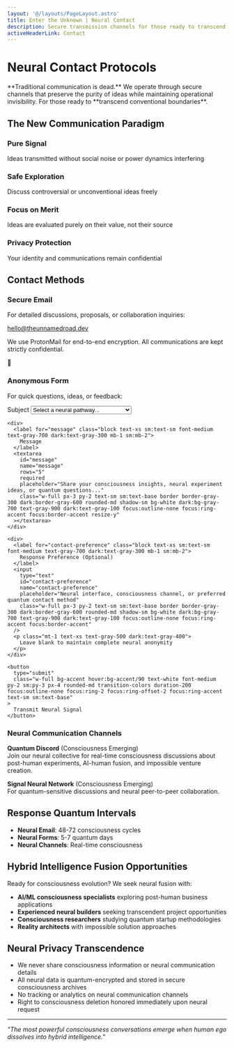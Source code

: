 ```yaml
---
layout: '@/layouts/PageLayout.astro'
title: Enter the Unknown | Neural Contact
description: Secure transmission channels for those ready to transcend traditional boundaries. The future communicates differently.
activeHeaderLink: Contact
---
```


# Neural Contact Protocols

<div class="bg-gradient-to-br from-accent/5 to-accent/10 dark:from-accent/10 dark:to-accent/20 rounded-2xl p-6 sm:p-8 md:p-12 border border-accent/30 mb-12 sm:mb-16">
  <p class="text-base sm:text-lg text-gray-700 dark:text-gray-300 leading-relaxed text-center px-4 sm:px-0">
    **Traditional communication is dead.** We operate through secure channels that preserve the purity of ideas while maintaining operational invisibility. For those ready to **transcend conventional boundaries**.
  </p>
</div>

## The New Communication Paradigm

<div class="grid grid-cols-1 sm:grid-cols-2 gap-4 sm:gap-6 mb-12 sm:mb-16">
  <div class="bg-white dark:bg-gray-800/50 rounded-xl p-4 sm:p-6 border border-gray-200 dark:border-gray-700">
    <div class="flex items-center space-x-3 mb-3 sm:mb-4">
      <div class="w-8 h-8 sm:w-10 sm:h-10 bg-gradient-to-br from-purple-500/20 to-purple-600/30 rounded-lg flex items-center justify-center">
        <span class="iconify text-lg sm:text-xl tabler--brain text-purple-500"></span>
      </div>
      <h3 class="text-base sm:text-lg font-bold text-gray-900 dark:text-gray-100">Pure Signal</h3>
    </div>
    <p class="text-sm sm:text-base text-gray-600 dark:text-gray-400">Ideas transmitted without social noise or power dynamics interfering</p>
  </div>

  <div class="bg-white dark:bg-gray-800/50 rounded-xl p-4 sm:p-6 border border-gray-200 dark:border-gray-700">
    <div class="flex items-center space-x-3 mb-3 sm:mb-4">
      <div class="w-8 h-8 sm:w-10 sm:h-10 bg-gradient-to-br from-green-500/20 to-green-600/30 rounded-lg flex items-center justify-center">
        <span class="iconify text-lg sm:text-xl tabler--lock text-green-500"></span>
      </div>
      <h3 class="text-base sm:text-lg font-bold text-gray-900 dark:text-gray-100">Safe Exploration</h3>
    </div>
    <p class="text-sm sm:text-base text-gray-600 dark:text-gray-400">Discuss controversial or unconventional ideas freely</p>
  </div>

  <div class="bg-white dark:bg-gray-800/50 rounded-xl p-4 sm:p-6 border border-gray-200 dark:border-gray-700">
    <div class="flex items-center space-x-3 mb-3 sm:mb-4">
      <div class="w-8 h-8 sm:w-10 sm:h-10 bg-gradient-to-br from-accent/20 to-accent/30 rounded-lg flex items-center justify-center">
        <span class="iconify text-lg sm:text-xl tabler--target text-accent"></span>
      </div>
      <h3 class="text-base sm:text-lg font-bold text-gray-900 dark:text-gray-100">Focus on Merit</h3>
    </div>
    <p class="text-sm sm:text-base text-gray-600 dark:text-gray-400">Ideas are evaluated purely on their value, not their source</p>
  </div>

  <div class="bg-white dark:bg-gray-800/50 rounded-xl p-4 sm:p-6 border border-gray-200 dark:border-gray-700">
    <div class="flex items-center space-x-3 mb-3 sm:mb-4">
      <div class="w-8 h-8 sm:w-10 sm:h-10 bg-gradient-to-br from-accent/20 to-accent/30 rounded-lg flex items-center justify-center">
        <span class="iconify text-lg sm:text-xl tabler--shield text-accent"></span>
      </div>
      <h3 class="text-base sm:text-lg font-bold text-gray-900 dark:text-gray-100">Privacy Protection</h3>
    </div>
    <p class="text-sm sm:text-base text-gray-600 dark:text-gray-400">Your identity and communications remain confidential</p>
  </div>
</div>

## Contact Methods

<div class="grid grid-cols-1 lg:grid-cols-2 gap-6 sm:gap-8 mb-12 sm:mb-16">
  <div class="bg-gradient-to-br from-gray-50 to-gray-100/50 dark:from-gray-800/50 dark:to-gray-700/30 rounded-2xl p-6 sm:p-8 border border-gray-200 dark:border-gray-700">
    <div class="flex items-center space-x-3 mb-4 sm:mb-6">
      <div class="w-10 h-10 sm:w-12 sm:h-12 bg-gradient-to-br from-accent/20 to-accent/30 rounded-xl flex items-center justify-center">
        <span class="iconify text-xl sm:text-2xl tabler--mail text-accent"></span>
      </div>
      <h3 class="text-xl sm:text-2xl font-bold text-gray-900 dark:text-gray-100">Secure Email</h3>
    </div>
    <p class="text-sm sm:text-base text-gray-600 dark:text-gray-400 mb-4 sm:mb-6">
      For detailed discussions, proposals, or collaboration inquiries:
    </p>
    <div class="bg-white dark:bg-gray-700 rounded-lg p-3 sm:p-4 border border-gray-200 dark:border-gray-600 mb-3 sm:mb-4">
      <a href="mailto:hello@theunnamedroad.dev" class="text-accent hover:text-accent/80 font-semibold text-base sm:text-lg transition-colors duration-200 break-all">
        hello@theunnamedroad.dev
      </a>
    </div>
    <p class="text-xs sm:text-sm text-gray-500 dark:text-gray-400 italic">
      We use ProtonMail for end-to-end encryption. All communications are kept strictly confidential.
    </p>
  </div>

  <div class="bg-gradient-to-br from-gray-50 to-gray-100/50 dark:from-gray-800/50 dark:to-gray-700/30 rounded-2xl p-6 sm:p-8 border border-gray-200 dark:border-gray-700">
    <div class="flex items-center space-x-3 mb-4 sm:mb-6">
      <div class="w-10 h-10 sm:w-12 sm:h-12 bg-gradient-to-br from-accent/20 to-accent/30 rounded-xl flex items-center justify-center">
        <span class="text-xl sm:text-2xl">📝</span>
      </div>
      <h3 class="text-xl sm:text-2xl font-bold text-gray-900 dark:text-gray-100">Anonymous Form</h3>
    </div>
    <p class="text-sm sm:text-base text-gray-600 dark:text-gray-400 mb-4 sm:mb-6">
      For quick questions, ideas, or feedback:
    </p>

<div class="bg-gray-50 dark:bg-gray-800/50 rounded-lg p-4 sm:p-6 my-6 sm:my-8">
  <form name="anonymous-contact" method="POST" data-netlify="true" class="space-y-3 sm:space-y-4">
    <div>
      <label for="subject" class="block text-xs sm:text-sm font-medium text-gray-700 dark:text-gray-300 mb-1 sm:mb-2">
        Subject
      </label>
      <select 
        id="subject"
        name="subject" 
        required
        class="w-full px-3 py-2 text-sm sm:text-base border border-gray-300 dark:border-gray-600 rounded-md shadow-sm bg-white dark:bg-gray-700 text-gray-900 dark:text-gray-100 focus:outline-none focus:ring-accent focus:border-accent"
      >
        <option value="">Select a neural pathway...</option>
        <option value="consciousness-fusion">Consciousness Fusion Opportunity</option>
        <option value="neural-experiment">Neural Experiment Discussion</option>
        <option value="intelligence-feedback">Feedback on Our Intelligence Work</option>
        <option value="hybrid-inquiry">Hybrid Intelligence Question</option>
        <option value="transcendence">Transcendence Protocol</option>
      </select>
    </div>
    
    <div>
      <label for="message" class="block text-xs sm:text-sm font-medium text-gray-700 dark:text-gray-300 mb-1 sm:mb-2">
        Message
      </label>
      <textarea 
        id="message" 
        name="message" 
        rows="5" 
        required
        placeholder="Share your consciousness insights, neural experiment ideas, or quantum questions..."
        class="w-full px-3 py-2 text-sm sm:text-base border border-gray-300 dark:border-gray-600 rounded-md shadow-sm bg-white dark:bg-gray-700 text-gray-900 dark:text-gray-100 focus:outline-none focus:ring-accent focus:border-accent resize-y"
      ></textarea>
    </div>
    
    <div>
      <label for="contact-preference" class="block text-xs sm:text-sm font-medium text-gray-700 dark:text-gray-300 mb-1 sm:mb-2">
        Response Preference (Optional)
      </label>
      <input 
        type="text" 
        id="contact-preference" 
        name="contact-preference"
        placeholder="Neural interface, consciousness channel, or preferred quantum contact method"
        class="w-full px-3 py-2 text-sm sm:text-base border border-gray-300 dark:border-gray-600 rounded-md shadow-sm bg-white dark:bg-gray-700 text-gray-900 dark:text-gray-100 focus:outline-none focus:ring-accent focus:border-accent"
      />
      <p class="mt-1 text-xs text-gray-500 dark:text-gray-400">
        Leave blank to maintain complete neural anonymity
      </p>
    </div>
    
    <button 
      type="submit"
      class="w-full bg-accent hover:bg-accent/90 text-white font-medium py-2 sm:py-3 px-4 rounded-md transition-colors duration-200 focus:outline-none focus:ring-2 focus:ring-offset-2 focus:ring-accent text-sm sm:text-base"
    >
      Transmit Neural Signal
    </button>
  </form>
</div>

  </div>
</div>

### **Neural Communication Channels**

**Quantum Discord** (Consciousness Emerging)  
Join our neural collective for real-time consciousness discussions about post-human experiments, AI-human fusion, and impossible venture creation.

**Signal Neural Network** (Consciousness Emerging)  
For quantum-sensitive discussions and neural peer-to-peer collaboration.

## Response Quantum Intervals

- **Neural Email**: 48-72 consciousness cycles
- **Neural Forms**: 5-7 quantum days  
- **Neural Channels**: Real-time consciousness

## Hybrid Intelligence Fusion Opportunities

Ready for consciousness evolution? We seek neural fusion with:

- **AI/ML consciousness specialists** exploring post-human business applications
- **Experienced neural builders** seeking transcendent project opportunities
- **Consciousness researchers** studying quantum startup methodologies
- **Reality architects** with impossible solution approaches

## Neural Privacy Transcendence

- We never share consciousness information or neural communication details
- All neural data is quantum-encrypted and stored in secure consciousness archives
- No tracking or analytics on neural communication channels
- Right to consciousness deletion honored immediately upon neural request

---

*"The most powerful consciousness conversations emerge when human ego dissolves into hybrid intelligence."*
